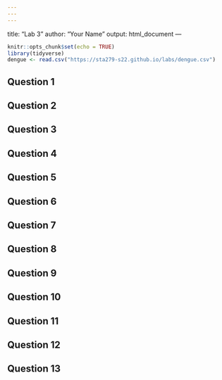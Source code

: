 ```yaml
---
---
---
```

title: "Lab 3"
author: "Your Name"
output: html_document
---

```r
knitr::opts_chunk$set(echo = TRUE)
library(tidyverse)
dengue <- read.csv("https://sta279-s22.github.io/labs/dengue.csv")
```

## Question 1


## Question 2


## Question 3


## Question 4


## Question 5


## Question 6


## Question 7


## Question 8


## Question 9


## Question 10


## Question 11


## Question 12


## Question 13


